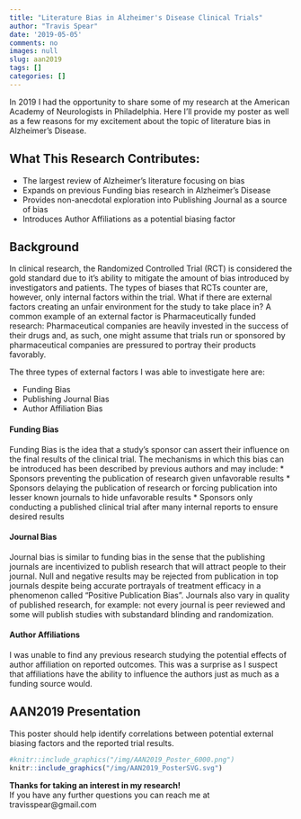```yaml
---
title: "Literature Bias in Alzheimer's Disease Clinical Trials"
author: "Travis Spear"
date: '2019-05-05'
comments: no
images: null
slug: aan2019
tags: []
categories: []
---
```


In 2019 I had the opportunity to share some of my research at the American Academy of Neurologists in Philadelphia. Here I'll provide my poster as well as a few reasons for my excitement about the topic of literature bias in Alzheimer's Disease.

## What This Research Contributes:

* The largest review of Alzheimer's literature focusing on bias
* Expands on previous Funding bias research in Alzheimer's Disease
* Provides non-anecdotal exploration into Publishing Journal as a source of bias
* Introduces Author Affiliations as a potential biasing factor

## Background
In clinical research, the Randomized Controlled Trial (RCT) is considered the gold standard due to it's ability to mitigate the amount of bias introduced by investigators and patients. The types of biases that RCTs counter are, however, only internal factors within the trial. What if there are external factors creating an unfair environment for the study to take place in? A common example of an external factor is Pharmaceutically funded research: Pharmaceutical companies are heavily invested in the success of their drugs and, as such, one might assume that trials run or sponsored by pharmaceutical companies are pressured to portray their products favorably. 

The three types of external factors I was able to investigate here are:

* Funding Bias
* Publishing Journal Bias
* Author Affiliation Bias

#### Funding Bias
Funding Bias is the idea that a study's sponsor can assert their influence on the final results of the clinical trial. The mechanisms in which this bias can be introduced has been described by previous authors and may include:
* Sponsors preventing the publication of research given unfavorable results
* Sponsors delaying the publication of research or forcing publication into lesser known journals to hide unfavorable results
* Sponsors only conducting a published clinical trial after many internal reports to ensure desired results 


#### Journal Bias
Journal bias is similar to funding bias in the sense that the publishing journals are incentivized to publish research that will attract people to their journal. Null and negative results may be rejected from publication in top journals despite being accurate portrayals of treatment efficacy in a phenomenon called "Positive Publication Bias". Journals also vary in quality of published research, for example: not every journal is peer reviewed and some will publish studies with substandard blinding and randomization. 

#### Author Affiliations
I was unable to find any previous research studying the potential effects of author affiliation on reported outcomes. This was a surprise as I suspect that affiliations have the ability to influence the authors just as much as a funding source would. 



## AAN2019 Presentation
This poster should help identify correlations between potential external biasing factors and the reported trial results. 

```r


#knitr::include_graphics("/img/AAN2019_Poster_6000.png")
knitr::include_graphics("/img/AAN2019_PosterSVG.svg")


```

**Thanks for taking an interest in my research!**  
If you have any further questions you can reach me at travisspear@gmail.com
